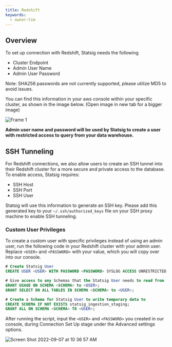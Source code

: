 ```yaml
---
title: Redshift
keywords:
  - owner:tim
---
```


## Overview

To set up connection with Redshift, Statsig needs the following

- Cluster Endpoint
- Admin User Name
- Admin User Password

Note: SHA256 passwords are not currently supported, please utilize MD5 to avoid issues. 

You can find this information in your aws console within your specific cluster, as shown in the image below. (Open image in new tab for a bigger image)

![Frame 1](https://user-images.githubusercontent.com/108023879/187515405-17fa7d90-44e1-422f-87a7-cfde090637ed.png)

<b>Admin user name and password will be used by Statsig to create a user with restricted access to query from your data warehouse.</b>

## SSH Tunneling

For Redshift connections, we also allow users to create an SSH tunnel into their Redshift cluster for a more secure and private access to the database.
To enable access, Statsig requires:

- SSH Host
- SSH Port
- SSH User

Statsig will use this information to generate an SSH key. Please add this generated key to your `~/.ssh/authorized_keys` file on your SSH proxy machine to enable SSH tunneling.

### Custom User Privileges

To create a custom user with specific privileges instead of using an admin user, run the following code in your Redshift cluster with your admin user.
Replace `<USER>` and `<PASSWORD>` with your value, which you will copy over into our console.


```sql
# Create Statsig User
CREATE USER <USER> WITH PASSWORD <PASSWORD> SYSLOG ACCESS UNRESTRICTED;

# Give access to any Schemas that the Statsig User needs to read from
GRANT USAGE ON SCHEMA <SCHEMA> to <USER>;
GRANT SELECT ON ALL TABLES IN SCHEMA <SCHEMA> to <USER>;

# Create a Schema for Statsig User to write temporary data to
CREATE SCHEMA IF NOT EXISTS statsig_ingestion_staging;
GRANT ALL ON SCHEMA <SCHEMA> TO <USER>;
```

After running the script, input the `<USER>` and `<PASSWORD>` you created in our console, during Connection Set Up stage under the Advanced settings options.

![Screen Shot 2022-09-07 at 10 36 57 AM](https://user-images.githubusercontent.com/108023879/188943178-6b541962-62da-4529-b5af-ff59b20b7a8d.png)
